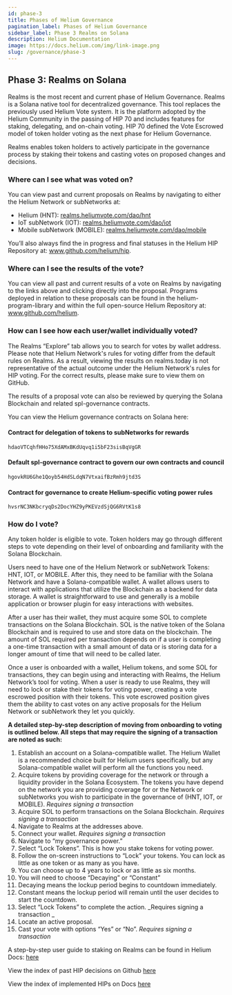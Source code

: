 ```yaml
---
id: phase-3
title: Phases of Helium Governance
pagination_label: Phases of Helium Governance
sidebar_label: Phase 3 Realms on Solana
description: Helium Documentation
image: https://docs.helium.com/img/link-image.png
slug: /governance/phase-3
---
```



## Phase 3: Realms on Solana

Realms is the most recent and current phase of Helium Governance. Realms is a Solana native tool for
decentralized governance. This tool replaces the previously used Helium Vote system. It is the
platform adopted by the Helium Community in the passing of HIP 70 and includes features for staking,
delegating, and on-chain voting. HIP 70 defined the Vote Escrowed model of token holder voting as
the next phase for Helium Governance.

Realms enables token holders to actively participate in the governance process by staking their
tokens and casting votes on proposed changes and decisions.

### Where can I see what was voted on?

You can view past and current proposals on Realms by navigating to either the Helium Network or
subNetworks at:

<!-- TODO: three column button for realms links -->

- Helium (HNT): [realms.heliumvote.com/dao/hnt](https://www.realms.heliumvote.com/dao/hnt)
- IoT subNetwork (IOT): [realms.heliumvote.com/dao/iot](https://www.realms.heliumvote.com/dao/iot)
- Mobile subNetwork (MOBILE):
  [realms.heliumvote.com/dao/mobile](https://www.realms.heliumvote.com/dao/mobile)

You’ll also always find the in progress and final statuses in the Helium HIP Repository at:
www.github.com/helium/hip.

### Where can I see the results of the vote?

You can view all past and current results of a vote on Realms by navigating to the links above and
clicking directly into the proposal. Programs deployed in relation to these proposals can be found
in the helium-program-library and within the full open-source Helium Repository at:
www.github.com/helium.

### How can I see how each user/wallet individually voted?

The Realms “Explore” tab allows you to search for votes by wallet address. Please note that Helium
Network's rules for voting differ from the default rules on Realms. As a result, viewing the results
on realms.today is not representative of the actual outcome under the Helium Network's rules for HIP
voting. For the correct results, please make sure to view them on GitHub.

The results of a proposal vote can also be reviewed by querying the Solana Blockchain and related
spl-governance contracts.

You can view the Helium governance contracts on Solana here:

<!-- TODO: make headings purple -->

#### Contract for delegation of tokens to subNetworks for rewards

```
hdaoVTCqhfHHo75XdAMxBKdUqvq1i5bF23sisBqVgGR
```

#### Default spl-governance contract to govern our own contracts and council

```
hgovkRU6Ghe1Qoyb54HdSLdqN7VtxaifBzRmh9jtd3S
```

#### Contract for governance to create Helium-specific voting power rules

```
hvsrNC3NKbcryqDs2DocYHZ9yPKEVzdSjQG6RVtK1s8
```

### How do I vote?

Any token holder is eligible to vote. Token holders may go through different steps to vote depending
on their level of onboarding and familiarity with the Solana Blockchain.

Users need to have one of the Helium Network or subNetwork Tokens: HNT, IOT, or MOBILE. After this,
they need to be familiar with the Solana Network and have a Solana-compatible wallet. A wallet
allows users to interact with applications that utilize the Blockchain as a backend for data
storage. A wallet is straightforward to use and generally is a mobile application or browser plugin
for easy interactions with websites.

After a user has their wallet, they must acquire some SOL to complete transactions on the Solana
Blockchain. SOL is the native token of the Solana Blockchain and is required to use and store data
on the blockchain. The amount of SOL required per transaction depends on if a user is completing a
one-time transaction with a small amount of data or is storing data for a longer amount of time that
will need to be called later.

Once a user is onboarded with a wallet, Helium tokens, and some SOL for transactions, they can begin
using and interacting with Realms, the Helium Network’s tool for voting. When a user is ready to use
Realms, they will need to lock or stake their tokens for voting power, creating a vote escrowed
position with their tokens. This vote escrowed position gives them the ability to cast votes on any
active proposals for the Helium Network or subNetwork they let you quickly.

**A detailed step-by-step description of moving from onboarding to voting is outlined below. All
steps that may require the signing of a transaction are noted as such:**

1. Establish an account on a Solana-compatible wallet. The Helium Wallet is a recommended choice
   built for Helium users specifically, but any Solana-compatible wallet will perform all the
   functions you need.
2. Acquire tokens by providing coverage for the network or through a liquidity provider in the
   Solana Ecosystem. The tokens you have depend on the network you are providing coverage for or the
   Network or subNetworks you wish to participate in the governance of (HNT, IOT, or MOBILE).
   _Requires signing a transaction_
3. Acquire SOL to perform transactions on the Solana Blockchain. _Requires signing a transaction_
4. Navigate to Realms at the addresses above.
5. Connect your wallet. _Requires signing a transaction_
6. Navigate to “my governance power.”
7. Select “Lock Tokens”. This is how you stake tokens for voting power.
8. Follow the on-screen instructions to “Lock” your tokens. You can lock as little as one token or
   as many as you have.
9. You can choose up to 4 years to lock or as little as six months.
10. You will need to choose “Decaying” or “Constant”
11. Decaying means the lockup period begins to countdown immediately.
12. Constant means the lockup period will remain until the user decides to start the countdown.
13. Select “Lock Tokens” to complete the action. _Requires signing a transaction _
14. Locate an active proposal.
15. Cast your vote with options “Yes” or “No”. _Requires signing a transaction_

A step-by-step user guide to staking on Realms can be found in Helium Docs: [here](/realms)

View the index of past HIP decisions on Github
[here](https://github.com/helium/HIP#helium-improvement-proposals-hip)

View the index of implemented HIPs on Docs [here](https://docs.helium.com/hip#implemented-hips)
